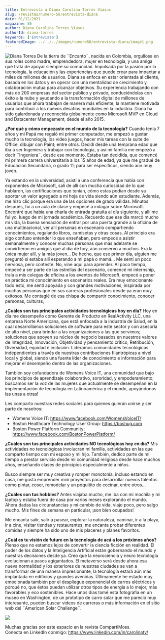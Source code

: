 ```yaml
---
title: Entrevista a Diana Carolina Torres Viasus
slug: /revistas/numero-50/entrevista-diana
date: 01/12/2021
magazine: 50
author: Diana Carolina Torres Viasus
authorId: diana-torres
keywords: ['Entrevista']
featuredImage: ../../../images/numero50/entrevista-diana/image1.png
---
```

  
  
![Diana Torres](/../images/autores/diana-torres.png#author) De la tierra de ¨Encanto¨, nacida en Colombia, orgullosa en sus roles como madre, emprendedora, mujer en tecnología, y una amiga que trata de apoyar siempre su comunidad. Impulsada por la pasión por la tecnología, la educación y las experiencias que puede crear para impactar a miles de millones de usuarios. Diana se enfoca en estar orientada al cliente, basada en los datos y en operar con una mentalidad de crecimiento y colaboración mutua para alcanzar objetivos. Su experiencia trabajando con más de 200 empresas del sector público y privado, conduciéndolas con éxito a la nube y ayudando a la transformación digital de millones de usuarios que ahora trabajan de manera más eficiente, la mantiene motivada para contribuir a los nuevos desafíos mundiales en la industria. Diana ha sido galardonada y reconocida globalmente como Microsoft MVP en Cloud and Datacenter Management, desde el año 2015.

**¿Por qué y cómo empezaste en el mundo de la tecnología?**
Cuando tenía 7 años y mi Papá me regaló mi primer computador, me empezó a gustar mucho la tecnología, los video juegos, hacer mis tareas con la suite de Office, 
dibujar con Paint; entre otros. Decidí desde una temprana edad que iba a ser Ingeniera y trabajar con tecnología, y así mi familia me empezó a decir ¨Ingeniera¨, 
desde ese momento. Estaba tan decidida, que comencé mi primera carrera universitaria a los 15 años de edad, ya que me gradué de Educación Secundaria, o grado 11; 
para ser específicos, siendo aún muy joven.   

Ya estando en la universidad, asistí a una conferencia que había con exponentes de Microsoft, salí de allí con mucha curiosidad de lo que hablaron, las certificaciones que tenían, 
cómo estas podían desde ya aportar un valor agregado a mi hoja de vida siendo aún estudiante. Además, me hizo clic porque era una de las opciones de grado válidas. 
Minutos después, fui a un aula de clase y empecé a indagar sobre Microsoft. Encontré que había una charla de entrada gratuita al día siguiente, y allí me fui yo, 
luego de mi jornada académica. Recuerdo que ese día marcó mucho mi vida, la buena sensación de entrar por una puerta grande a la oficina de una multinacional, 
ver allí personas en escenario compartiendo conocimientos, regalando libros, camisetas y otras cosas. Al principio era algo confuso entender lo que enseñaban, 
pero empecé a asistir semanalmente y conocer muchas personas que más adelante se convirtieron en amigos que al día de hoy, aún conservo a muchos. 
Era la única mujer allí, y la más joven… De hecho, que ese primer día, alguien me preguntó si estaba allí esperando a mi papá o mamá… 
Me sentí un poco nerviosa, pero contesté: No, vine aquí para aprender. Al poco tiempo, empecé a ser parte de las estrellas del escenario, comencé mi internship, 
traía a mis colegas de oficina a los eventos de Microsoft, empecé a poner en práctica mi conocimiento en escenarios reales. Era muy emocionante todo esto, me sentí apoyada y 
con grandes motivaciones, inspirada por muchas personas que en sus carreras profesionales desde ya eran muy exitosos. 
Me contagié de esa chispa de compartir conocimiento, conocer personas, culturas,

**¿Cuáles son tus principales actividades tecnológicas hoy en día?**
Hoy en día me desempeño como Gerente de Producto en RealActivity LLC, una empresa Norte Americana, que está enfocada a la industria de Salud, en la cual desarrollamos 
soluciones de software para este sector y con asesoría de alto nivel, para brindar a las organizaciones a las que servimos; soluciones que apoyen su núcleo de negocio 
basados en nuestros valores de Integridad, Innovación, Objetividad y pensamiento crítico, Retribución, Diversidad, equidad e inclusión. Lideramos comunidades tecnológicas 
independientes a través de nuestras contribuciones filantrópicas a nivel local y global, siendo una fuente líder de conocimiento e información para mejorar el desempeño 
dentro de las organizaciones.

También soy cofundadora de Womens Voice IT, una comunidad que bajo los principios de aprendizaje colaborativo, sororidad, y empoderamiento; buscamos ser la voz de las mujeres 
que actualmente se desempeñan en la implementación de tecnología en Latinoamérica y el mundo, apoyándonos las unas a otras! 

Les comparto nuestras redes sociales para quienes quieran unirse y ser parte de nosotros:
- Womens Voice IT: https://www.facebook.com/WomensVoiceIT/ 
- Boston Healthcare Technology User Group: https://boshug.com
- Boston Power Platform Community: https://www.facebook.com/BostonPowerPlatform/ 

**¿Cuáles son tus principales actividades NO tecnológicas hoy en día?**
Mis actividades no tecnológicas involucran mi familia, actividades en las que comparto tiempo con mi esposo y mi hijo. También, dedico parte de mi tiempo a 
prestar servicio desde mi comunidad religiosa desde hace muchos años, enseñando clases de principios especialmente a niños. 

Busco siempre ser muy creativa y romper monotonía, incluso estando en casa, me gusta emprender mini proyectos para desarrollar nuevos talentos como pintar, 
coser, remodelar y un poquitito de cocinar, entre otros… 

**¿Cuáles son tus hobbies?**
Antes viajaba mucho, me iba con mi mochila y mi laptop y estaba fuera de casa por varios meses explorando el mundo. Ahora dadas las circunstancias y 
mi cambio de vida, viajo poco, pero salgo mucho. Mis fines de semana en particular, ¡son bien ocupados!

Me encanta salir, salir a pasear, explorar la naturaleza, caminar, ir a la playa, ir a cine, visitar tiendas y restaurantes, 
me encanta probar diferentes comidas y siempre ha sido uno de mis placeres y planes favoritos.

**¿Cuál es tu visión de futuro en la tecnología de acá a los próximos años?**
Pienso que no estamos lejos de convertir la ciencia ficción en realidad. El poder de los datos y la Inteligencia Artificial están gobernando el mundo 
y nuestras decisiones desde ya. Creo que la neurociencia y neuro tecnología evolucionan a pasos agigantados. El metaverso será desde ahora 
esa nueva normalidad y los exteriores de nuestras ciudades se van a transformar de una manera impresionante, la tecnología estará aún más implantada 
en edificios y grandes avenidas. Últimamente he estado muy emocionada también por el despliegue exponencial de carros eléctricos y porqué no, que éstos 
puedan utilizar otros tipos de energía a lo mejor, más favorables y eco sostenibles.  Hace unos días tomé esta fotografía en un museo en Washington, 
de un prototipo de carro solar que me pareció muy interesante, pueden buscar videos de carreras o más información en el sitio web del ¨American Solar Challenge¨.

![](../../../images/numero50/entrevista-diana/image2.png)

Muchas gracias por este espacio en la revista CompartiMoss. <br />
Conecta en LinkedIn conmigo: https://www.linkedin.com/in/carolinatv/  
 
